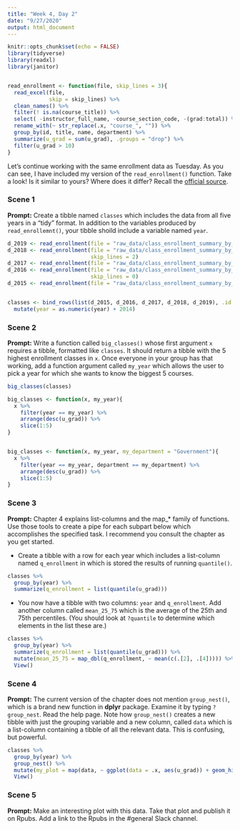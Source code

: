 ```yaml
---
title: "Week 4, Day 2"
date: "9/27/2020"
output: html_document
---
```


```r
knitr::opts_chunk$set(echo = FALSE)
library(tidyverse)
library(readxl)
library(janitor)


read_enrollment <- function(file, skip_lines = 3){
  read_excel(file, 
             skip = skip_lines) %>% 
  clean_names() %>% 
  filter(! is.na(course_title)) %>% 
  select( -instructor_full_name, -course_section_code, -(grad:total)) %>%
  rename_with(~ str_replace(.x, "course_", "")) %>% 
  group_by(id, title, name, department) %>% 
  summarize(u_grad = sum(u_grad), .groups = "drop") %>% 
  filter(u_grad > 10)
}
```

Let's continue working with the same enrollment data as Tuesday. As you can see, I have included my version of the `read_enrollment()` function. Take a look! Is it similar to yours? Where does it differ? Recall the [official source](https://registrar.fas.harvard.edu/faculty-staff/courses/enrollment/archived-course-enrollment-reports).

### Scene 1

**Prompt:** Create a tibble named `classes` which includes the data from all five years in a "tidy" format. In addition to the variables produced by `read_enrollemnt()`, your tibble shoild include a variable named `year`.

```r

d_2019 <- read_enrollment(file = "raw_data/class_enrollment_summary_by_term_12.20.19.xlsx")
d_2018 <- read_enrollment(file = "raw_data/class_enrollment_summary_by_term_10.24.18.xlsx", 
                          skip_lines = 2)
d_2017 <- read_enrollment(file = "raw_data/class_enrollment_summary_by_term_10.20.17.xlsx")
d_2016 <- read_enrollment(file = "raw_data/class_enrollment_summary_by_term_fall_2016.xlsx",
                          skip_lines = 0)
d_2015 <- read_enrollment(file = "raw_data/class_enrollment_summary_by_term_fall_2015.xlsx")


classes <- bind_rows(list(d_2015, d_2016, d_2017, d_2018, d_2019), .id = "year") %>% 
  mutate(year = as.numeric(year) + 2014)
```


### Scene 2

**Prompt:** Write a function called `big_classes()` whose first argument `x` requires a tibble, formatted like `classes`. It should return a tibble with the 5 highest enrollment classes in `x`. Once everyone in your group has that working, add a function argument called `my_year` which allows the user to pick a year for which she wants to know the biggest 5 courses.

```r
 

big_classes(classes)

big_classes <- function(x, my_year){
  x %>% 
    filter(year == my_year) %>% 
    arrange(desc(u_grad)) %>% 
    slice(1:5)
}


big_classes <- function(x, my_year, my_department = "Government"){
  x %>% 
    filter(year == my_year, department == my_department) %>% 
    arrange(desc(u_grad)) %>% 
    slice(1:5)
}

```


### Scene 3

**Prompt:** Chapter 4 explains list-columns and the map_* family of functions. Use those tools to create a pipe for each subpart below which accomplishes the specified task. I recommend you consult the chapter as you get started.

* Create a tibble with a row for each year which includes a list-column named `q_enrollment` in which is stored the results of running `quantile()`.

```r
classes %>% 
  group_by(year) %>% 
  summarize(q_enrollment = list(quantile(u_grad)))

```

* You now have a tibble with two columns: `year` and `q_enrollment`. Add another column called `mean_25_75` which is the average of the 25th and 75th percentiles. (You should look at `?quantile` to determine which elements in the list these are.) 


```r
classes %>% 
  group_by(year) %>% 
  summarize(q_enrollment = list(quantile(u_grad))) %>% 
  mutate(mean_25_75 = map_dbl(q_enrollment, ~ mean(c(.[2], .[4])))) %>%
  View()

```


### Scene 4

**Prompt:** The current version of the chapter does not mention `group_nest()`, which is a brand new function in **dplyr** package. Examine it by typing `?group_nest`. Read the help page. Note how `group_nest()` creates a new tibble with just the grouping variable and a new column, called `data` which is a list-column containing a tibble of all the relevant data. This is confusing, but powerful.

```r
classes %>% 
  group_by(year) %>% 
  group_nest() %>% 
  mutate(my_plot = map(data, ~ ggplot(data = .x, aes(u_grad)) + geom_histogram(bins = 40))) %>%
  View()

```


### Scene 5

**Prompt:** Make an interesting plot with this data. Take that plot and publish it on Rpubs. Add a link to the Rpubs in the #general Slack channel.

```r

```

